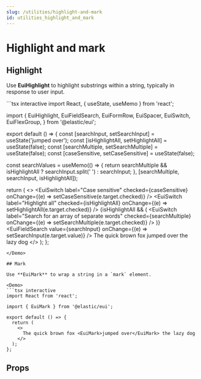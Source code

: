 ```yaml
---
slug: /utilities/highlight-and-mark
id: utilities_highlight_and_mark
---
```


# Highlight and mark

## Highlight

Use **EuiHighlight** to highlight substrings within a string, typically in response to user input.

<Demo>
```tsx interactive
import React, { useState, useMemo } from 'react';

import {
  EuiHighlight,
  EuiFieldSearch,
  EuiFormRow,
  EuiSpacer,
  EuiSwitch,
  EuiFlexGroup,
} from '@elastic/eui';

export default () => {
  const [searchInput, setSearchInput] = useState('jumped over');
  const [isHighlightAll, setHighlightAll] = useState(false);
  const [searchMultiple, setSearchMultiple] = useState(false);
  const [caseSensitive, setCaseSensitive] = useState(false);

  const searchValues = useMemo(() => {
    return searchMultiple && isHighlightAll
      ? searchInput.split(' ')
      : searchInput;
  }, [searchMultiple, searchInput, isHighlightAll]);

  return (
    <>
      <EuiFlexGroup>
        <EuiSwitch
          label="Case sensitive"
          checked={caseSensitive}
          onChange={(e) => setCaseSensitive(e.target.checked)}
        />
        <EuiSwitch
          label="Highlight all"
          checked={isHighlightAll}
          onChange={(e) => setHighlightAll(e.target.checked)}
        />
        {isHighlightAll && (
          <EuiSwitch
            label="Search for an array of separate words"
            checked={searchMultiple}
            onChange={(e) => setSearchMultiple(e.target.checked)}
          />
        )}
      </EuiFlexGroup>
      <EuiSpacer size="xl" />
      <EuiFormRow label="Enter text to highlight substrings within a string">
        <EuiFieldSearch
          value={searchInput}
          onChange={(e) => setSearchInput(e.target.value)}
        />
      </EuiFormRow>
      <EuiSpacer size="m" />
      <EuiHighlight
        strict={caseSensitive}
        highlightAll={isHighlightAll}
        search={searchValues}
      >
        The quick brown fox jumped over the lazy dog
      </EuiHighlight>
    </>
  );
};
```
</Demo>

## Mark

Use **EuiMark** to wrap a string in a `mark` element.

<Demo>
```tsx interactive
import React from 'react';

import { EuiMark } from '@elastic/eui';

export default () => {
  return (
    <>
      The quick brown fox <EuiMark>jumped over</EuiMark> the lazy dog
    </>
  );
};
```
</Demo>

## Props


<PropTable definition={highlightDocgen.EuiHighlight} />
<PropTable definition={markDocgen.EuiMark} />
